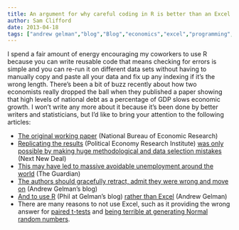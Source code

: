 ```yaml
---
title: An argument for why careful coding in R is better than an Excel spreadsheet
author: Sam Clifford
date: 2013-04-18
tags: ["andrew gelman","blog","Blog","economics","excel","programming","R","statistics"]
---
```


I spend a fair amount of energy encouraging my coworkers to use R because you can write reusable code that means checking for errors is simple and you can re-run it on different data sets without having to manually copy and paste all your data and fix up any indexing if it's the wrong length. There's been a bit of buzz recently about how two economists really dropped the ball when they published a paper showing that high levels of national debt as a percentage of GDP slows economic growth. I won't write any more about it because it's been done by better writers and statisticians, but I'd like to bring your attention to the following articles:

*   <span style="line-height:12px;">[The original working paper](http://www.nber.org/papers/w15639.pdf) (National Bureau of Economic Research)</span>
*   [Replicating the results](http://www.peri.umass.edu/236/hash/31e2ff374b6377b2ddec04deaa6388b1/publication/566/) (Political Economy Research Institute) [was only possible by making huge methodological and data selection mistakes](http://www.nextnewdeal.net/rortybomb/researchers-finally-replicated-reinhart-rogoff-and-there-are-serious-problems) (Next New Deal)
*   [This may have led to massive avoidable unemployment around the world](http://www.guardian.co.uk/commentisfree/2013/apr/16/unemployment-reinhart-rogoff-arithmetic-cause) (The Guardian)
*   [The authors should gracefully retract, admit they were wrong and move on](http://andrewgelman.com/2013/04/16/memo-to-reinhart-and-rogoff-i-think-its-best-to-admit-your-errors-and-go-on-from-there/) (Andrew Gelman's blog)
*   [And to use R](http://andrewgelman.com/2013/04/17/data-problems-coding-errors-what-can-be-done/?utm_source=feedly) (Phil at Gelman's blog) [rather than Excel](http://andrewgelman.com/2013/04/17/excel-bashing/?utm_source=feedly) (Andrew Gelman)
*   There are many reasons to not use Excel, such as it providing the wrong answer for [paired t-tests](http://people.stern.nyu.edu/jsimonof/classes/1305/pdf/excelreg.pdf) and [being terrible at generating Normal random numbers](http://or.nps.edu/faculty/PaulSanchez/oa4333/handouts/Excel/excel2000.pdf).